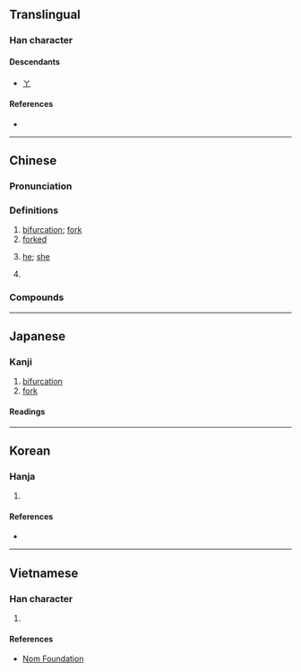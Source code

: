 {{also|ㄚ|Y}}
{{character info/new}}
==Translingual==

===Han character===
{{Han char|rn=2|rad=丨|as=02|sn=3|four=80200,80207||canj=CL,XXCL|ids=⿱丷丨}}

====Descendants====
* [[ㄚ]]

====References====
* {{Han ref|kx=0079.010|dkj=00071|dj=0158.040|hdz=10028.060|uh=4E2B|ud=20011|bh=A458|bd=42072}}

----

==Chinese==
{{zh-forms|alt=椏}}

===Pronunciation===
{{zh-pron
|m=yā,er=y
|c=aa1
|mn=a
|mc=y
|oc=y
|ma=
|cat=a,n,m:pron
}}

===Definitions===
{{zh-hanzi}}

# [[bifurcation]]; [[fork]]
# [[forked]]
# {{lb|zh|Beijing|colloquial|derogatory}} [[he]]; [[she]]
# {{lb|zh|Beijing|colloquial}} {{n-g|A [[derogatory]] [[suffix]] [[attach]]ed to [[second]]- and [[third-person]] [[pronoun]]s.}}

===Compounds===
{{zh-der|丫杈|丫頭|丫叉|丫子|丫巴兒|丫頭片子|丫頭襪|丫髻|丫鬟|大腳丫|小丫頭|毛丫頭|渾骨丫髻|盤頭丫頭|老丫|腳丫子|臭腳丫子|醜丫頭|野丫頭|黃毛丫頭}}

----

==Japanese==

===Kanji===
{{ja-kanji|grade=uc|rs=丨02}}

# [[bifurcation]]
# [[fork]]

====Readings====
{{ja-readings
|goon=あ
|kanon=あ
|kun=ふたまた-, あげまき-
}}

----

==Korean==

===Hanja===
{{ko-hanja|hangeul=[[아]]|rv=a|mr=a|eumhun=가닥|ehrv=gadak|ehmr=kadak|ehy=}}

# {{defn|lang=ko|sort=丨02}}

====References====
* {{Hanja ref|nav=14044}}

----

==Vietnamese==

===Han character===
{{vi-readings|rs=丨02|hanviet=[[a]], [[nha]]}}

# {{defn|vi|sort=丨02}}

====References====
* [http://nomfoundation.org/common/nom_details.php?codepoint=4e2b Nom Foundation]

{{cln|vi|Han tu}}